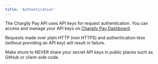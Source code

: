 ```yaml
---
title: 'Authentication'
---
```


The Chargily Pay API uses API keys for request authentication. You can access and manage your API keys on [Chargily Pay Dashboard](https://pay.chargily.io/dashboard/developers-corner "the Developers Corner in the Chargily Pay Dashboard").

<Note>Requests made over plain HTTP (non HTTPS) and authentication-less (without providing an API key) will result in failure.</Note>

<Warning>Make shure to NEVER share your secret API keys in public places such as GitHub or client-side code.</Warning>